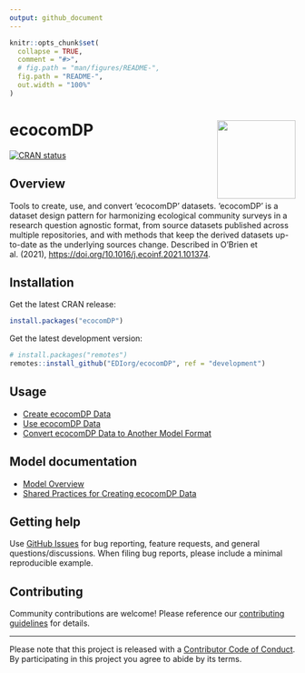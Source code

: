 ```yaml
---
output: github_document
---
```


<!-- README.md is generated from README.Rmd. Please edit that file -->

```r
knitr::opts_chunk$set(
  collapse = TRUE,
  comment = "#>",
  # fig.path = "man/figures/README-",
  fig.path = "README-",
  out.width = "100%"
)
```

# ecocomDP <a href="https://ediorg.github.io/ecocomDP/"><img src="man/figures/logo.png" align="right" height="138" /></a>

<!-- badges: start -->
[![CRAN status](https://www.r-pkg.org/badges/version/ecocomDP)](https://cran.r-project.org/package=ecocomDP)
<!-- badges: end -->

## Overview

Tools to create, use, and convert 'ecocomDP' datasets. 'ecocomDP' is a dataset design pattern for harmonizing ecological community surveys in a research question agnostic format, from source datasets published across multiple repositories, and with methods that keep the derived datasets up-to-date as the underlying sources change. Described in O'Brien et al. (2021), <https://doi.org/10.1016/j.ecoinf.2021.101374>.

## Installation

Get the latest CRAN release:
```r
install.packages("ecocomDP")
```

Get the latest development version:
```r
# install.packages("remotes")
remotes::install_github("EDIorg/ecocomDP", ref = "development")
```

## Usage

* [Create ecocomDP Data](https://ediorg.github.io/ecocomDP/articles/create.html)
* [Use ecocomDP Data](https://ediorg.github.io/ecocomDP/articles/use.html)
* [Convert ecocomDP Data to Another Model Format](https://ediorg.github.io/ecocomDP/articles/convert.html)

## Model documentation
* [Model Overview](https://ediorg.github.io/ecocomDP/articles/model_overview.html)
* [Shared Practices for Creating ecocomDP Data](https://ediorg.github.io/ecocomDP/articles/shared_practices_create.html)

## Getting help

Use [GitHub Issues](https://github.com/EDIorg/ecocomDP/issues) for bug reporting, feature requests, and general questions/discussions. When filing bug reports, please include a minimal reproducible example. 

## Contributing

Community contributions are welcome! Please reference our [contributing guidelines](https://github.com/EDIorg/ecocomDP/blob/master/CONTRIBUTING.md) for details.

-----

Please note that this project is released with a [Contributor Code of Conduct](https://github.com/EDIorg/ecocomDP/blob/master/CODE_OF_CONDUCT.md). By participating in this project you agree to abide by its terms.
